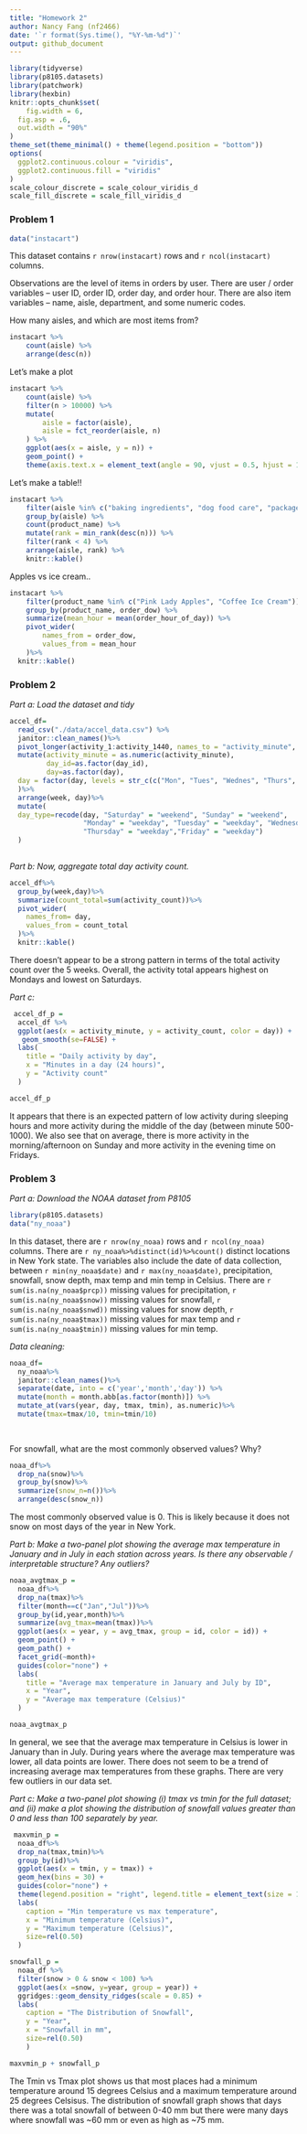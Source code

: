 ```yaml
---
title: "Homework 2"
author: Nancy Fang (nf2466)
date: '`r format(Sys.time(), "%Y-%m-%d")`'
output: github_document
---
```

```r
library(tidyverse)
library(p8105.datasets)
library(patchwork)
library(hexbin)
knitr::opts_chunk$set(
	fig.width = 6, 
  fig.asp = .6,
  out.width = "90%"
)
theme_set(theme_minimal() + theme(legend.position = "bottom"))
options(
  ggplot2.continuous.colour = "viridis",
  ggplot2.continuous.fill = "viridis"
)
scale_colour_discrete = scale_colour_viridis_d
scale_fill_discrete = scale_fill_viridis_d
```
### Problem 1
```r
data("instacart")
```

This dataset contains `r nrow(instacart)` rows and `r ncol(instacart)` columns. 

Observations are the level of items in orders by user. There are user / order variables -- user ID, order ID, order day, and order hour. There are also item variables -- name, aisle, department, and some numeric codes. 

How many aisles, and which are most items from?

```r
instacart %>% 
	count(aisle) %>% 
	arrange(desc(n))
```


Let's make a plot

```r
instacart %>% 
	count(aisle) %>% 
	filter(n > 10000) %>% 
	mutate(
		aisle = factor(aisle),
		aisle = fct_reorder(aisle, n)
	) %>% 
	ggplot(aes(x = aisle, y = n)) + 
	geom_point() + 
	theme(axis.text.x = element_text(angle = 90, vjust = 0.5, hjust = 1))
```


Let's make a table!!

```r
instacart %>% 
	filter(aisle %in% c("baking ingredients", "dog food care", "packaged vegetables fruits")) %>% 
	group_by(aisle) %>% 
	count(product_name) %>% 
	mutate(rank = min_rank(desc(n))) %>% 
	filter(rank < 4) %>% 
	arrange(aisle, rank) %>% 
	knitr::kable()
```


Apples vs ice cream..

```r
instacart %>% 
	filter(product_name %in% c("Pink Lady Apples", "Coffee Ice Cream")) %>% 
	group_by(product_name, order_dow) %>% 
	summarize(mean_hour = mean(order_hour_of_day)) %>% 
	pivot_wider(
		names_from = order_dow,
		values_from = mean_hour
	)%>%
  knitr::kable()
```
### Problem 2

_Part a: Load the dataset and tidy_
```r
accel_df=
  read_csv("./data/accel_data.csv") %>%
  janitor::clean_names()%>%
  pivot_longer(activity_1:activity_1440, names_to = "activity_minute", names_prefix = "activity_", values_to = "activity_count")%>%
  mutate(activity_minute = as.numeric(activity_minute),
         day_id=as.factor(day_id),
         day=as.factor(day),
  day = factor(day, levels = str_c(c("Mon", "Tues", "Wednes", "Thurs", "Fri", "Satur", "Sun"),"day"))
  )%>%
  arrange(week, day)%>%
  mutate(
  day_type=recode(day, "Saturday" = "weekend", "Sunday" = "weekend", 
                  "Monday" = "weekday", "Tuesday" = "weekday", "Wednesday" = "weekday", 
                  "Thursday" = "weekday","Friday" = "weekday")
  )
   
```
_Part b: Now, aggregate total day activity count._

```r

accel_df%>%
  group_by(week,day)%>%
  summarize(count_total=sum(activity_count))%>%
  pivot_wider(
    names_from= day,
    values_from = count_total
  )%>%
  knitr::kable()
```
There doesn't appear to be a strong pattern in terms of the total activity count over the 5 weeks. Overall, the activity total appears highest on Mondays and lowest on Saturdays.

_Part c:_
```r
 accel_df_p =
  accel_df %>%
  ggplot(aes(x = activity_minute, y = activity_count, color = day)) + 
   geom_smooth(se=FALSE) +
  labs(
    title = "Daily activity by day",
    x = "Minutes in a day (24 hours)",
    y = "Activity count"
  )

accel_df_p

```

It appears that there is an expected pattern of low activity during sleeping hours and more activity during the middle of the day (between minute 500-1000). We also see that on average, there is more activity in the morning/afternoon on Sunday and more activity in the evening time on Fridays.

### Problem 3

_Part a: Download the NOAA dataset from P8105_
```r
library(p8105.datasets)
data("ny_noaa")

```
In this dataset, there are `r nrow(ny_noaa)` rows and `r ncol(ny_noaa)` columns. There are `r ny_noaa%>%distinct(id)%>%count()` distinct locations in New York state. The variables also include the date of data collection, between `r min(ny_noaa$date)` and `r max(ny_noaa$date)`, precipitation, snowfall, snow depth, max temp and min temp in Celsius. There are `r sum(is.na(ny_noaa$prcp))` missing values for precipitation, `r sum(is.na(ny_noaa$snow))` missing values for snowfall, `r sum(is.na(ny_noaa$snwd))` missing values for snow depth, `r sum(is.na(ny_noaa$tmax))` missing values for max temp and `r sum(is.na(ny_noaa$tmin))` missing values for min temp.

_Data cleaning:_
```r
noaa_df=
  ny_noaa%>%
  janitor::clean_names()%>%
  separate(date, into = c('year','month','day')) %>%
  mutate(month = month.abb[as.factor(month)]) %>%
  mutate_at(vars(year, day, tmax, tmin), as.numeric)%>%
  mutate(tmax=tmax/10, tmin=tmin/10)
  
            
```
For snowfall, what are the most commonly observed values? Why?
```r
noaa_df%>%
  drop_na(snow)%>%
  group_by(snow)%>%
  summarize(snow_n=n())%>%
  arrange(desc(snow_n))
```
The most commonly observed value is 0. This is likely because it does not snow on most days of the year in New York.

_Part b: Make a two-panel plot showing the average max temperature in January and in July in each station across years. Is there any observable / interpretable structure? Any outliers?_
```r
noaa_avgtmax_p =
  noaa_df%>%
  drop_na(tmax)%>%
  filter(month==c("Jan","Jul"))%>%
  group_by(id,year,month)%>%
  summarize(avg_tmax=mean(tmax))%>%
  ggplot(aes(x = year, y = avg_tmax, group = id, color = id)) +
  geom_point() +
  geom_path() +
  facet_grid(~month)+
  guides(color="none") +
  labs(
    title = "Average max temperature in January and July by ID",
    x = "Year",
    y = "Average max temperature (Celsius)"
  )

noaa_avgtmax_p
```

In general, we see that the average max temperature in Celsius is lower in January than in July. During years where the average max temperature was lower, all data points are lower. There does not seem to be a trend of increasing average max temperatures from these graphs. There are very few outliers in our data set.

_Part c: Make a two-panel plot showing (i) tmax vs tmin for the full dataset; and (ii) make a plot showing the distribution of snowfall values greater than 0 and less than 100 separately by year._

```r
 maxvmin_p = 
  noaa_df%>%
  drop_na(tmax,tmin)%>%
  group_by(id)%>%
  ggplot(aes(x = tmin, y = tmax)) +
  geom_hex(bins = 30) +
  guides(color="none") +
  theme(legend.position = "right", legend.title = element_text(size = 10), legend.text = element_text(size = 8)) +
  labs(
    caption = "Min temperature vs max temperature",
    x = "Minimum temperature (Celsius)",
    y = "Maximum temperature (Celsius)",
    size=rel(0.50)
  )

snowfall_p =
  noaa_df %>%
  filter(snow > 0 & snow < 100) %>%
  ggplot(aes(x =snow, y=year, group = year)) +
  ggridges::geom_density_ridges(scale = 0.85) + 
  labs(
    caption = "The Distribution of Snowfall",
    y = "Year",
    x = "Snowfall in mm",
    size=rel(0.50)
    )

maxvmin_p + snowfall_p
```

The Tmin vs Tmax plot shows us that most places had a minimum temperature around 15 degrees Celsius and a maximum temperature around 25 degrees Celsisus. The distribution of snowfall graph shows that days there was a total snowfall of between 0-40 mm but there were many days where snowfall was ~60 mm or even as high as ~75 mm.
